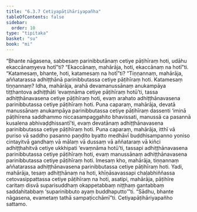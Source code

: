 ```yaml
---
title: "6.3.7 Cetiyapāṭihāriyapañha"
tableOfContents: false
sidebar:
  order: 10
type: "tipitaka"
basket: "su"
book: "mi"
---
```



<DynamicBreadcrumb />

<Division number="196" book="mi" bookNo="28">

<Paragraph number="1323" book="mi">
“Bhante nāgasena, sabbesaṃ parinibbutānaṃ cetiye pāṭihīraṃ hoti, udāhu ekaccānaṃyeva hotī”ti? “Ekaccānaṃ, mahārāja, hoti, ekaccānaṃ na hotī”ti. “Katamesaṃ, bhante, hoti, katamesaṃ na hotī”ti? “Tiṇṇannaṃ, mahārāja, aññatarassa adhiṭṭhānā parinibbutassa cetiye pāṭihīraṃ hoti. Katamesaṃ tiṇṇannaṃ? Idha, mahārāja, arahā devamanussānaṃ anukampāya tiṭṭhantova adhiṭṭhāti ‘evaṃnāma cetiye pāṭihīraṃ hotū’ti, tassa adhiṭṭhānavasena cetiye pāṭihīraṃ hoti, evaṃ arahato adhiṭṭhānavasena parinibbutassa cetiye pāṭihīraṃ hoti.
</Paragraph>

<Paragraph number="1324" book="mi">
Puna caparaṃ, mahārāja, devatā manussānaṃ anukampāya parinibbutassa cetiye pāṭihīraṃ dassenti ‘iminā pāṭihīrena saddhammo niccasampaggahito bhavissati, manussā ca pasannā kusalena abhivaḍḍhissantī’ti, evaṃ devatānaṃ adhiṭṭhānavasena parinibbutassa cetiye pāṭihīraṃ hoti.
</Paragraph>

<Paragraph number="1325" book="mi">
Puna caparaṃ, mahārāja, itthī vā puriso vā saddho pasanno paṇḍito byatto medhāvī buddhisampanno yoniso cintayitvā gandhaṃ vā mālaṃ vā dussaṃ vā aññataraṃ vā kiñci adhiṭṭhahitvā cetiye ukkhipati ‘evaṃnāma hotū’ti, tassapi adhiṭṭhānavasena parinibbutassa cetiye pāṭihīraṃ hoti, evaṃ manussānaṃ adhiṭṭhānavasena parinibbutassa cetiye pāṭihīraṃ hoti.
</Paragraph>

<Paragraph number="1326" book="mi">
Imesaṃ kho, mahārāja, tiṇṇannaṃ aññatarassa adhiṭṭhānavasena parinibbutassa cetiye pāṭihīraṃ hoti.
</Paragraph>

<Paragraph number="1327" book="mi">
Yadi, mahārāja, tesaṃ adhiṭṭhānaṃ na hoti, khīṇāsavassapi chaḷabhiññassa cetovasippattassa cetiye pāṭihīraṃ na hoti, asatipi, mahārāja, pāṭihīre caritaṃ disvā suparisuddhaṃ okappetabbaṃ niṭṭhaṃ gantabbaṃ saddahitabbaṃ ‘suparinibbuto ayaṃ buddhaputto’”ti. “Sādhu, bhante nāgasena, evametaṃ tathā sampaṭicchāmī”ti.

</Paragraph>
</Division>

<Paragraph number="1328" type="center" book="mi">
Cetiyapāṭihāriyapañho sattamo.
</Paragraph>